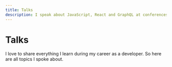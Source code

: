 ```yaml
---
title: Talks
description: I speak about JavaScript, React and GraphQL at conferences and company events.
---
```



<SpeakerHeader />

# Talks

I love to share everything I learn during my career as a developer. So here are all topics I spoke about.

<Talks />

<TalkUpsell />
